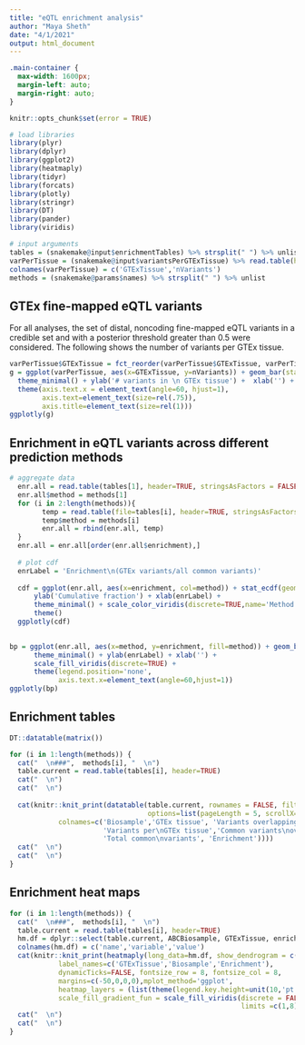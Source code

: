 ```yaml
---
title: "eQTL enrichment analysis"
author: "Maya Sheth"
date: "4/1/2021"
output: html_document
---
```

```css

.main-container {
  max-width: 1600px;
  margin-left: auto;
  margin-right: auto;
}
```


```r

knitr::opts_chunk$set(error = TRUE)

# load libraries
library(plyr)
library(dplyr)
library(ggplot2)
library(heatmaply)
library(tidyr)
library(forcats)
library(plotly)
library(stringr)
library(DT)
library(pander)
library(viridis)

# input arguments
tables = (snakemake@input$enrichmentTables) %>% strsplit(" ") %>% unlist
varPerTissue = (snakemake@input$variantsPerGTExTissue) %>% read.table(header=FALSE)
colnames(varPerTissue) = c('GTExTissue','nVariants')
methods = (snakemake@params$names) %>% strsplit(" ") %>% unlist
```

## GTEx fine-mapped eQTL variants
For all analyses, the set of distal, noncoding fine-mapped eQTL variants in a credible set and with a posterior threshold greater than 0.5 were considered. The following shows the number of variants per GTEx tissue.

```r
varPerTissue$GTExTissue = fct_reorder(varPerTissue$GTExTissue, varPerTissue$nVariants, min)
g = ggplot(varPerTissue, aes(x=GTExTissue, y=nVariants)) + geom_bar(stat='identity', width=0.5) + 
  theme_minimal() + ylab('# variants in \n GTEx tissue') +  xlab('') +
  theme(axis.text.x = element_text(angle=60, hjust=1), 
        axis.text=element_text(size=rel(.75)), 
        axis.title=element_text(size=rel(1)))
ggplotly(g)


```


## Enrichment in eQTL variants across different prediction methods
```r

# aggregate data
  enr.all = read.table(tables[1], header=TRUE, stringsAsFactors = FALSE) %>% dplyr::select(enrichment)
  enr.all$method = methods[1]
  for (i in 2:length(methods)){
        temp = read.table(file=tables[i], header=TRUE, stringsAsFactors = FALSE) %>% dplyr::select(enrichment)
        temp$method = methods[i]
        enr.all = rbind(enr.all, temp)
  }
  enr.all = enr.all[order(enr.all$enrichment),]
  
  # plot cdf
  enrLabel = 'Enrichment\n(GTEx variants/all common variants)'
  
  cdf = ggplot(enr.all, aes(x=enrichment, col=method)) + stat_ecdf(geom = "step") + 
      ylab('Cumulative fraction') + xlab(enrLabel) + 
      theme_minimal() + scale_color_viridis(discrete=TRUE,name='Method') + 
      theme()
  ggplotly(cdf)
  
```

```r

bp = ggplot(enr.all, aes(x=method, y=enrichment, fill=method)) + geom_boxplot() +
      theme_minimal() + ylab(enrLabel) + xlab('') + 
      scale_fill_viridis(discrete=TRUE) +
      theme(legend.position='none', 
            axis.text.x=element_text(angle=60,hjust=1))
ggplotly(bp)

```



## Enrichment tables {.tabset}
```r
DT::datatable(matrix())
```

```r

for (i in 1:length(methods)) {
  cat("  \n###",  methods[i], "  \n")
  table.current = read.table(tables[i], header=TRUE)
  cat("  \n")
  cat("  \n")
  
  cat(knitr::knit_print(datatable(table.current, rownames = FALSE, filter="top", 
                                  options=list(pageLength = 5, scrollX=T),
            colnames=c('Biosample','GTEx tissue', 'Variants overlapping\nenhancers',
                       'Variants per\nGTEx tissue','Common variants\noverlapping enhancers',
                       'Total common\nvariants', 'Enrichment'))))
  cat("  \n")
  cat("  \n")
}
```

## Enrichment heat maps {.tabset}
```r

for (i in 1:length(methods)) {
  cat("  \n###",  methods[i], "  \n")
  table.current = read.table(tables[i], header=TRUE)
  hm.df = dplyr::select(table.current, ABCBiosample, GTExTissue, enrichment)
  colnames(hm.df) = c('name','variable','value')
  cat(knitr::knit_print(heatmaply(long_data=hm.df, show_dendrogram = c(FALSE,FALSE),
            label_names=c('GTExTissue','Biosample','Enrichment'), 
            dynamicTicks=FALSE, fontsize_row = 8, fontsize_col = 8,
            margins=c(-50,0,0,0),mplot_method='ggplot', 
            heatmap_layers = (list(theme(legend.key.height=unit(10,'pt')))),
            scale_fill_gradient_fun = scale_fill_viridis(discrete = FALSE, name='Enrichment',
                                                         limits =c(1,8), oob=scales::squish))))
  cat("  \n")
  cat("  \n")
}
```

